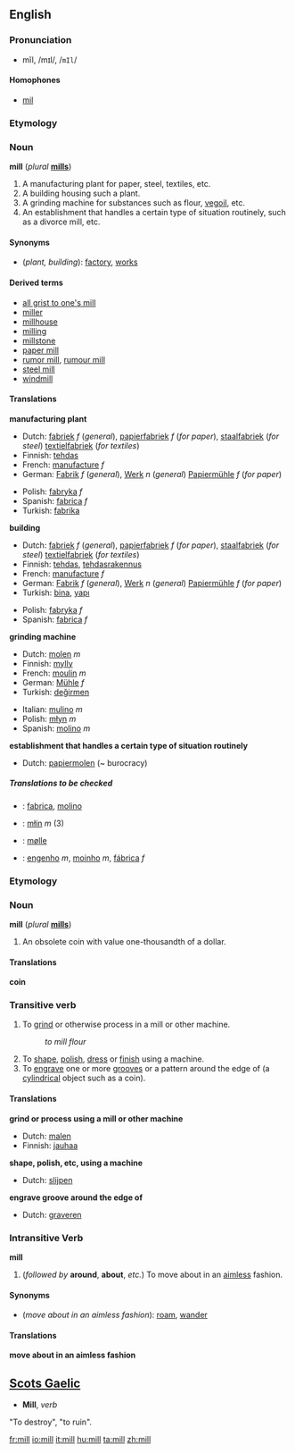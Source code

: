 ==English==

===Pronunciation===
*mĭl, /mɪl/, /<tt>mIl</tt>/

====Homophones====
*[[mil]]

===Etymology===
===Noun===
'''mill''' (''plural'' '''[[mills]]''')

#A manufacturing plant for paper, steel, textiles, etc.
#A building housing such a plant.
#A grinding machine for substances such as flour, [[vegoil]], etc.
#An establishment that handles a certain type of situation routinely, such as a divorce mill, etc.

====Synonyms====
*(''plant, building''): [[factory]], [[works]]

====Derived terms====
*[[all grist to one's mill]]
*[[miller]]
*[[millhouse]]
*[[milling]]
*[[millstone]]
*[[paper mill]]
*[[rumor mill]], [[rumour mill]]
*[[steel mill]]
*[[windmill]]

====Translations====

'''manufacturing plant'''
{{top}}
*Dutch: [[fabriek]] ''f'' (''general''), [[papierfabriek]] ''f'' (''for paper''), [[staalfabriek]] (''for steel'') [[textielfabriek]] (''for textiles'') 
*Finnish: [[tehdas]]
*French: [[manufacture]] ''f''
*German: [[Fabrik]] ''f'' (''general''), [[Werk]] ''n'' (''general'') [[Papiermühle]] ''f'' (''for paper'')
{{mid}}
*Polish: [[fabryka]] ''f''
*Spanish: [[fabrica]] ''f''
*Turkish: [[fabrika]]
{{bottom}}

'''building'''
{{top}}
*Dutch: [[fabriek]] ''f'' (''general''), [[papierfabriek]] ''f'' (''for paper''), [[staalfabriek]] (''for steel'') [[textielfabriek]] (''for textiles'')
*Finnish: [[tehdas]], [[tehdasrakennus]]
*French: [[manufacture]] ''f''
*German: [[Fabrik]] ''f'' (''general''), [[Werk]] ''n'' (''general'') [[Papiermühle]] ''f'' (''for paper'')
*Turkish: [[bina]], [[yapı]]
{{mid}}
*Polish: [[fabryka]] ''f''
*Spanish: [[fabrica]] ''f''
{{bottom}}

'''grinding machine'''
{{top}}
*Dutch: [[molen]] ''m''
*Finnish: [[mylly]]
*French: [[moulin]] ''m''
*German: [[Mühle]] ''f''
*Turkish: [[değirmen]]
{{mid}}
*Italian: [[mulino]] ''m''
*Polish: [[młyn]] ''m''
*Spanish: [[molino]] ''m''
{{bottom}}

'''establishment that handles a certain type of situation routinely'''
{{top}}
*Dutch: [[papiermolen]] (~ burocracy)
{{mid}}
{{bottom}}

=====Translations to be checked=====
<!--Remove this section once all of the translations below have been moved into the tables above.-->
{{checktrans}}

*{{ttbc|Interlingua}}: [[fabrica]], [[molino]]
*{{ttbc|Kashubian}}: [[młin]] ''m'' (3)
*{{ttbc|Norwegian}}: [[mølle]]
*{{ttbc|Portuguese}}: [[engenho]] ''m'', [[moinho]] ''m'', [[fábrica]] ''f''

===Etymology===
===Noun===
'''mill''' (''plural'' '''[[mills]]''')

#An obsolete coin with value one-thousandth of a dollar.

====Translations====

'''coin'''
{{top}}
{{mid}}
{{bottom}}

===Transitive verb===
{{en-infl-reg-consonant|mill||}}

#To [[grind]] or otherwise process in a mill or other machine.
#:''to mill flour''
#To [[shape]], [[polish]], [[dress]] or [[finish]] using a machine.
#To [[engrave]] one or more [[groove]]s or a pattern around the edge of (a [[cylindrical]] object such as a coin).

====Translations====

'''grind or process using a mill or other machine'''
{{top}}
*Dutch: [[malen]]
*Finnish: [[jauhaa]]
{{mid}}
{{bottom}}

'''shape, polish, etc, using a machine'''
{{top}}
*Dutch: [[slijpen]]
{{mid}}
{{bottom}}

'''engrave groove around the edge of'''
{{top}}
*Dutch: [[graveren]]
{{mid}}
{{bottom}}

===Intransitive Verb===
'''mill'''

#(''followed by'' '''around''', '''about''', ''etc.'') To move about in an [[aimless]] fashion.

====Synonyms====
*(''move about in an aimless fashion''): [[roam]], [[wander]]

====Translations====

'''move about in an aimless fashion'''

==[[Scots Gaelic]]==
*'''Mill''', ''verb''
"To destroy", "to ruin".

{{top}}
{{mid}}
{{bottom}}

[[fr:mill]]
[[io:mill]]
[[it:mill]]
[[hu:mill]]
[[ta:mill]]
[[zh:mill]]